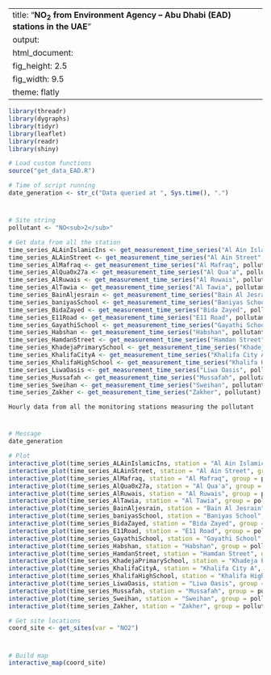 
---
title: "**NO<sub>2</sub> from Environment Agency – Abu Dhabi (EAD) stations in the UAE**"
output:
  html_document:
    fig_height: 2.5
    fig_width: 9.5
    theme: flatly
---

```{r set_up, message = FALSE, echo = FALSE, warning = FALSE}
library(threadr)
library(dygraphs)
library(tidyr)
library(leaflet)
library(readr)
library(shiny)

# Load custom functions
source("get_data_EAD.R")

# Time of script running
date_generation <- str_c("Data queried at ", Sys.time(), ".")
```
# 

## 
```{r import_data, message = FALSE, echo = FALSE, results = "hide", cache = TRUE}

# Site string
pollutant <- "NO<sub>2</sub>"

# Get data from all the station
time_series_ALAinIslamicIns <- get_measurement_time_series("Al Ain Islamic Ins", pollutant)
time_series_ALAinStreet <- get_measurement_time_series("Al Ain Street", pollutant)
time_series_AlMafraq <- get_measurement_time_series("Al Mafraq", pollutant)
time_series_AlQua0x27a <- get_measurement_time_series("Al Qua'a", pollutant)
time_series_AlRuwais <- get_measurement_time_series("Al Ruwais", pollutant)
time_series_AlTawia <- get_measurement_time_series("Al Tawia", pollutant)
time_series_BainAljesrain <- get_measurement_time_series("Bain Al Jesrain", pollutant)
time_series_baniyasSchool <- get_measurement_time_series("Baniyas School", pollutant)
time_series_BidaZayed <- get_measurement_time_series("Bida Zayed", pollutant)
time_series_E11Road <- get_measurement_time_series("E11 Road", pollutant)
time_series_GayathiSchool <- get_measurement_time_series("Gayathi School", pollutant)
time_series_Habshan <- get_measurement_time_series("Habshan", pollutant)
time_series_HamdanStreet <- get_measurement_time_series("Hamdan Street", pollutant)
time_series_KhadejaPrimarySchool <- get_measurement_time_series("Khadeja Primary School", pollutant)
time_series_KhalifaCityA <- get_measurement_time_series("Khalifa City A", pollutant)
time_series_KhalifaHighSchool <- get_measurement_time_series("Khalifa High School", pollutant)
time_series_LiwaOasis <- get_measurement_time_series("Liwa Oasis", pollutant)
time_series_Mussafah <- get_measurement_time_series("Mussafah", pollutant)
time_series_Sweihan <- get_measurement_time_series("Sweihan", pollutant)
time_series_Zakher <- get_measurement_time_series("Zakher", pollutant)
```

 `Hourly data from all the monitoring stations measuring the pollutant`
 
# 

## 

```{r plot_EAD_NO2, echo = FALSE, cache = TRUE}
# Message
date_generation

# Plot
interactive_plot(time_series_ALAinIslamicIns, station = "Al Ain Islamic Ins", group =   pollutant, pollu="NO2")
interactive_plot(time_series_ALAinStreet, station = "Al Ain Street", group = pollutant, pollu="NO2")
interactive_plot(time_series_AlMafraq, station = "Al Mafraq", group = pollutant, pollu="NO2")
interactive_plot(time_series_AlQua0x27a, station = "Al Qua'a", group = pollutant, pollu="NO2")
interactive_plot(time_series_AlRuwais, station = "Al Ruwais", group = pollutant, pollu="NO2")
interactive_plot(time_series_AlTawia, station = "Al Tawia", group = pollutant, pollu="NO2")
interactive_plot(time_series_BainAljesrain, station = "Bain Al Jesrain", group = pollutant, pollu="NO2")
interactive_plot(time_series_baniyasSchool, station = "Baniyas School", group = pollutant, pollu="NO2")
interactive_plot(time_series_BidaZayed, station = "Bida Zayed", group = pollutant, pollu="NO2")
interactive_plot(time_series_E11Road, station = "E11 Road", group = pollutant, pollu="NO2")
interactive_plot(time_series_GayathiSchool, station = "Gayathi School", group = pollutant, pollu="NO2")
interactive_plot(time_series_Habshan, station = "Habshan", group = pollutant, pollu="NO2")
interactive_plot(time_series_HamdanStreet, station = "Hamdan Street", group = pollutant, pollu="NO2")
interactive_plot(time_series_KhadejaPrimarySchool, station = "Khadeja Primary School", group = pollutant, pollu="NO2")
interactive_plot(time_series_KhalifaCityA, station = "Khalifa City A", group = pollutant, pollu="NO2")
interactive_plot(time_series_KhalifaHighSchool, station = "Khalifa High School", group =pollutant, pollu="NO2")
interactive_plot(time_series_LiwaOasis, station = "Liwa Oasis", group = pollutant, pollu="NO2")
interactive_plot(time_series_Mussafah, station = "Mussafah", group = pollutant, pollu="NO2")
interactive_plot(time_series_Sweihan, station = "Sweihan", group = pollutant, pollu="NO2")
interactive_plot(time_series_Zakher, station = "Zakher", group = pollutant, pollu="NO2")

```


```{r import_data_for_map, message = FALSE, echo = FALSE, results = "hide", cache = TRUE}
# Get site locations
coord_site <- get_sites(var = "NO2")

```
#
 
##

```{r map, fig.height = 8, echo = FALSE, message = FALSE, cache = TRUE}
# Build map
interactive_map(coord_site)
```

 
 